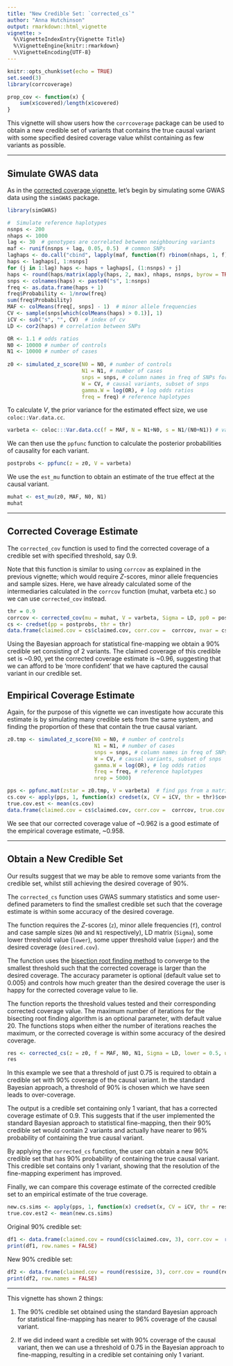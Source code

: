 ```yaml
---
title: "New Credible Set: `corrected_cs`"
author: "Anna Hutchinson"
output: rmarkdown::html_vignette
vignette: >
  %\VignetteIndexEntry{Vignette Title}
  %\VignetteEngine{knitr::rmarkdown}
  %\VignetteEncoding{UTF-8}
---
```


```r
knitr::opts_chunk$set(echo = TRUE)
set.seed(3)
library(corrcoverage)
```

```r
prop_cov <- function(x) {
    sum(x$covered)/length(x$covered)
}
```

This vignette will show users how the `corrcoverage` package can be used to obtain a new credible set of variants that contains the true causal variant with some specified desired coverage value whilst containing as few variants as possible.

---

## Simulate GWAS data

As in the [corrected coverage vignette](https://annahutch.github.io/corrcoverage/articles/my-vignette.html), let's begin by simulating some GWAS data using the `simGWAS` package.

```r
library(simGWAS)

#  Simulate reference haplotypes
nsnps <- 200
nhaps <- 1000
lag <- 30  # genotypes are correlated between neighbouring variants
maf <- runif(nsnps + lag, 0.05, 0.5)  # common SNPs
laghaps <- do.call("cbind", lapply(maf, function(f) rbinom(nhaps, 1, f)))
haps <- laghaps[, 1:nsnps]
for (j in 1:lag) haps <- haps + laghaps[, (1:nsnps) + j]
haps <- round(haps/matrix(apply(haps, 2, max), nhaps, nsnps, byrow = TRUE))
snps <- colnames(haps) <- paste0("s", 1:nsnps)
freq <- as.data.frame(haps + 1)
freq$Probability <- 1/nrow(freq)
sum(freq$Probability)
MAF <- colMeans(freq[, snps] - 1)  # minor allele frequencies
CV <- sample(snps[which(colMeans(haps) > 0.1)], 1)
iCV <- sub("s", "", CV)  # index of cv
LD <- cor2(haps) # correlation between SNPs
```

```r
OR <- 1.1 # odds ratios
N0 <- 10000 # number of controls
N1 <- 10000 # number of cases
  
z0 <- simulated_z_score(N0 = N0, # number of controls
                        N1 = N1, # number of cases
                        snps = snps, # column names in freq of SNPs for which Z scores should be generated
                        W = CV, # causal variants, subset of snps
                        gamma.W = log(OR), # log odds ratios
                        freq = freq) # reference haplotypes
```

To calculate $V$, the prior variance for the estimated effect size, we use `coloc::Var.data.cc`.

```r
varbeta <- coloc:::Var.data.cc(f = MAF, N = N1+N0, s = N1/(N0+N1)) # variance of estimated effect size
```

We can then use the `ppfunc` function to calculate the posterior probabilities of causality for each variant.

```r
postprobs <- ppfunc(z = z0, V = varbeta) 
```

We use the `est_mu` function to obtain an estimate of the true effect at the causal variant.

```r
muhat <- est_mu(z0, MAF, N0, N1)
muhat
```

---

## Corrected Coverage Estimate

The `corrected_cov` function is used to find the corrected coverage of a credible set with specified threshold, say 0.9.

Note that this function is similar to using `corrcov` as explained in the previous vignette; which would require $Z$-scores, minor allele frequencies and sample sizes. Here, we have already calculated some of the intermediaries calculated in the `corrcov` function (muhat, varbeta etc.) so we can use `corrected_cov` instead.

```r
thr = 0.9
corrcov <- corrected_cov(mu = muhat, V = varbeta, Sigma = LD, pp0 = postprobs, thr = thr, nrep = 1000)
cs <- credset(pp = postprobs, thr = thr)
data.frame(claimed.cov = cs$claimed.cov, corr.cov =  corrcov, nvar = cs$nvar)
```

Using the Bayesian approach for statistical fine-mapping we obtain a 90% credible set consisting of 2 variants. The claimed coverage of this credible set is ~0.90, yet the corrected coverage estimate is ~0.96, suggesting that we can afford to be 'more confident' that we have captured the causal variant in our credible set. 

## Empirical Coverage Estimate

Again, for the purpose of this vignette we can investigate how accurate this estimate is by simulating many credible sets from the same system, and finding the proportion of these that contain the true causal variant.

```r
z0.tmp <- simulated_z_score(N0 = N0, # number of controls
                            N1 = N1, # number of cases
                            snps = snps, # column names in freq of SNPs for which Z scores should be generated
                            W = CV, # causal variants, subset of snps
                            gamma.W = log(OR), # log odds ratios
                            freq = freq, # reference haplotypes
                            nrep = 5000) 

pps <- ppfunc.mat(zstar = z0.tmp, V = varbeta)  # find pps from a matrix of simulations
cs.cov <- apply(pps, 1, function(x) credset(x, CV = iCV, thr = thr)$cov)
true.cov.est <- mean(cs.cov)
data.frame(claimed.cov = cs$claimed.cov, corr.cov =  corrcov, true.cov = true.cov.est, nvar = cs$nvar)
```

We see that our corrected coverage value of ~0.962 is a good estimate of the empirical coverage estimate, ~0.958.

---

## Obtain a New Credible Set

Our results suggest that we may be able to remove some variants from the credible set, whilst still achieving the desired coverage of 90%.

The `corrected_cs` function uses GWAS summary statistics and some user-defined parameters to find the smallest credible set such that the coverage estimate is within some accuracy of the desired coverage.

The function requires the $Z$-scores (`z`), minor allele frequencies (`f`), control and case sample sizes (`N0` and `N1` respectively), LD matrix (`Sigma`), some lower threshold value (`lower`), some upper threshold value (`upper`) and the desired coverage (`desired.cov`). 

The function uses the [bisection root finding method](https://en.wikipedia.org/wiki/Root-finding_algorithm#Bisection_method) to converge to the smallest threshold such that the corrected coverage is larger than the desired coverage. The accuracy parameter is optional (default value set to 0.005) and controls how much greater than the desired coverage the user is happy for the corrected coverage value to lie. 

The function reports the threshold values tested and their corresponding corrected coverage value. The maximum number of iterations for the bisecting root finding algorithm is an optional parameter, with default value 20. The functions stops when either the number of iterations reaches the maximum, or the corrected coverage is within some accuracy of the desired coverage. 

```r
res <- corrected_cs(z = z0, f = MAF, N0, N1, Sigma = LD, lower = 0.5, upper = 1, desired.cov = 0.9)
res
```

In this example we see that a threshold of just 0.75 is required to obtain a credible set with 90% coverage of the causal variant. In the standard Bayesian approach, a threshold of 90% is chosen which we have seen leads to over-coverage.

The output is a credible set containing only 1 variant, that has a corrected coverage estimate of 0.9. This suggests that if the user implemented the standard Bayesian approach to statistical fine-mapping, then their 90% credible set would contain 2 variants and actually have nearer to 96% probability of containing the true causal variant. 

By applying the `corrected_cs` function, the user can obtain a new 90% credible set that has 90% probability of containing the true causal variant. This credible set contains only 1 variant, showing that the resolution of the fine-mapping experiment has improved. 

Finally, we can compare this coverage estimate of the corrected credible set to an empirical estimate of the true coverage. 

```r
new.cs.sims <- apply(pps, 1, function(x) credset(x, CV = iCV, thr = res$req.thr)$cov)
true.cov.est2 <- mean(new.cs.sims)
```

Original 90% credible set:
```r
df1 <- data.frame(claimed.cov = round(cs$claimed.cov, 3), corr.cov =  round(corrcov, 3), true.cov = round(true.cov.est, 3), nvar = cs$nvar)
print(df1, row.names = FALSE)
```

New 90% credible set:
```r
df2 <- data.frame(claimed.cov = round(res$size, 3), corr.cov = round(res$corr.cov, 3), true.cov = round(true.cov.est2, 3), nvar = length(res$credset))
print(df2, row.names = FALSE)
```

---

This vignette has shown 2 things:

1. The 90% credible set obtained using the standard Bayesian approach for statistical fine-mapping has nearer to 96% coverage of the causal variant.

2. If we did indeed want a credible set with 90% coverage of the causal variant, then we can use a threshold of 0.75 in the Bayesian approach to fine-mapping, resulting in a credible set containing only 1 variant. 

